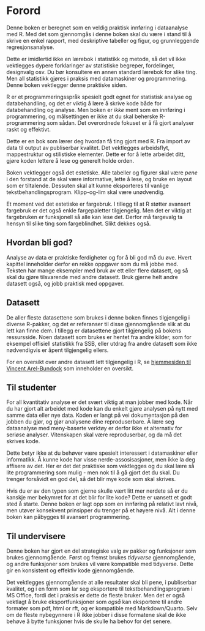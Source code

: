 # Forord {.unnumbered}

Denne boken er beregnet som en veldig praktisk innføring i dataanalyse med R. Med det som gjennomgås i denne boken skal du være i stand til å skrive en enkel rapport, med deskriptive tabeller og figur, og grunnleggende regresjonsanalyse. 

Dette er imidlertid ikke en lærebok i statistikk og metode, så det vil ikke vektlegges dypere forklaringer av statistiske begreper, fordelinger, designvalg osv. Du bør konsultere en annen standard lærebok for slike ting. Men all statistikk gjøres i praksis med datamaskiner og programmering. Denne boken vektlegger denne praktiske siden. 

R er et programmeringsspråk spesielt godt egnet for statistisk analyse og databehandling, og det er viktig å lære å skrive kode både for databehandling og analyse. Men boken er *ikke* ment som en innføring i programmering, og målsettingen er ikke at du skal beherske R-programmering som sådan. Det overordnede fokuset er å få gjort analyser raskt og effektivt. 

Dette er en bok som lærer deg hvordan få ting gjort med R. Fra import av data til output av publiserbar kvalitet. Det vektlegges arbeidsflyt, mappestruktur og stilistiske elementer. Dette er for å lette arbeidet ditt, gjøre koden lettere å lese og generelt holde orden. 

Boken vektlegger også det estetiske. Alle tabeller og figurer skal være *pene* i den forstand at de skal være informative, lette å lese, og bruke en layout som er tiltalende. Dessuten skal alt kunne eksporteres til vanlige tekstbehandlingsprogram. Klipp-og-lim skal være unødvendig.  

Et moment ved det estetiske er fargebruk. I tillegg til at R støtter avansert fargebruk er det også enkle fargepaletter tilgjengelig. Men det er viktig at fargebruken er funksjonell så alle kan lese det. Derfor må fargevalg ta hensyn til slike ting som fargeblindhet. Slikt dekkes også. 


## Hvordan bli god? 
Analyse av data er praktiske ferdigheter og for å bli god må du øve. Hvert kapittel inneholder derfor en rekke oppgaver som du må jobbe med. Teksten har mange eksempler med bruk av ett eller flere datasett, og så skal du gjøre tilsvarende med andre datasett. Bruk gjerne helt andre datasett også, og jobb praktisk med oppgaver. 


## Datasett
De aller fleste datasettene som brukes i denne boken finnes tilgjengelig i diverse R-pakker, og det er referanser til disse gjennomgående slik at du lett kan finne dem. I tillegg er datasettene gjort tilgjengelig på bokens ressursside. Noen datasett som brukes er hentet fra andre kilder, som for eksempel offisiell statistikk fra SSB, eller utdrag fra andre datasett som ikke nødvendigvis er åpent tilgjengelig ellers. 

For en oversikt over andre datasett lett tilgjengelig i R, se [hjemmesiden til Vincent Arel-Bundock](https://vincentarelbundock.github.io/Rdatasets/articles/data.html) som inneholder en oversikt.   

## Til studenter 
For all kvantitativ analyse er det svært viktig at man jobber med kode. Når du har gjort alt arbeidet med kode kan du enkelt gjøre analysen på nytt med samme data eller nye data. Koden er langt på vei dokumentasjon på den jobben du gjør, og gjør analysene dine reproduserbare. Å lære seg dataanalyse med meny-baserte verktøy er derfor ikke et alternativ for seriøse analyser. Vitenskapen skal være reproduserbar, og da må det skrives kode. 

Dette betyr ikke at du behøver være spesielt interessert i datamaskiner eller informatikk. Å kunne kode har visse nerde-assosisasjoner, men ikke la deg affisere av det. Her er det det praktiske som vektlegges og du skal lære så lite programmering som mulig - men nok til å gå gjort det du skal. Du trenger forsåvidt en god del, så det blir mye kode som skal skrives. 

Hvis du er av den typen som gjerne skulle vært litt mer nerdete så er du kanskje mer bekymret for at det blir for lite kode? Dette er uansett et godt sted å starte. Denne boken er lagt opp som en innføring på relativt lavt nivå, men utøver konsekvent prinsipper du trenger på et høyere nivå. Alt i denne boken kan påbygges til avansert programmering.  


## Til undervisere 
Denne boken har gjort en del strategiske valg av pakker og funksjoner som brukes gjennomgående. Først og fremst brukes *tidyverse* gjennomgående, og andre funksjoner som brukes vil være kompatible med tidyverse. Dette gir en konsistent og effektiv kode gjennomgående.    

Det vektlegges gjennomgående at alle resultater skal bli pene, i publiserbar kvalitet, og i en form som lar seg eksportere til tekstbehandlingsprogram i MS Office, fordi det i praksis er dette de fleste bruker. Men det er også vektlagt å bruke eksportfunksjoner som *også* kan eksportere til andre formater som pdf, html or rft, og er kompatible med Markdown/Quarto. Selv om de fleste nybegynnere i R ikke jobber i disse formatene skal de ikke behøve å bytte funksjoner hvis de skulle ha behov for det senere. 

